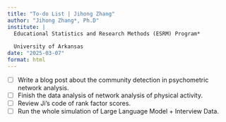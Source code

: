 ```yaml
---
title: "To-do List | Jihong Zhang"
author: "Jihong Zhang*, Ph.D"
institute: | 
  Educational Statistics and Research Methods (ESRM) Program*
  
  University of Arkansas
date: "2025-03-07"
format: html
---
```


-   [ ] Write a blog post about the community detection in psychometric network analysis.
-   [ ] Finish the data analysis of network analysis of physical activity.
-   [ ] Review Ji's code of rank factor scores.
-   [ ] Run the whole simulation of Large Language Model + Interview Data.
